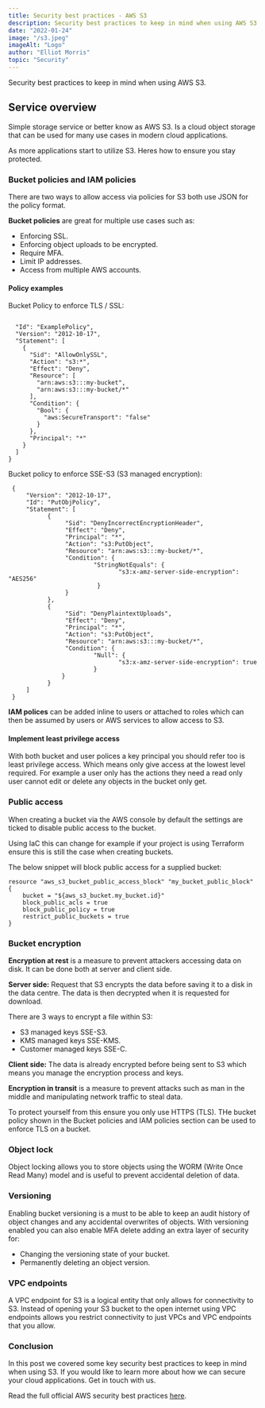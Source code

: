 ```yaml
---
title: Security best practices - AWS S3
description: Security best practices to keep in mind when using AWS S3.
date: "2022-01-24"
image: "/s3.jpeg"
imageAlt: "Logo"
author: "Elliot Morris"
topic: "Security"
---
```


Security best practices to keep in mind when using AWS S3.

## Service overview

Simple storage service or better know as AWS S3. Is a cloud object storage that can be used for many use cases in modern cloud applications.

As more applications start to utilize S3. Heres how to ensure you stay protected.

### Bucket policies and IAM policies

There are two ways to allow access via policies for S3 both use JSON for the policy format.

**Bucket policies** are great for multiple use cases such as:

- Enforcing SSL.
- Enforcing object uploads to be encrypted.
- Require MFA.
- Limit IP addresses.
- Access from multiple AWS accounts.

#### Policy examples

Bucket Policy to enforce TLS / SSL:

```

  "Id": "ExamplePolicy",
  "Version": "2012-10-17",
  "Statement": [
    {
      "Sid": "AllowOnlySSL",
      "Action": "s3:*",
      "Effect": "Deny",
      "Resource": [
        "arn:aws:s3:::my-bucket",
        "arn:aws:s3:::my-bucket/*"
      ],
      "Condition": {
        "Bool": {
          "aws:SecureTransport": "false"
        }
      },
      "Principal": "*"
    }
  ]
}
```

Bucket policy to enforce SSE-S3 (S3 managed encryption):

```
 {
     "Version": "2012-10-17",
     "Id": "PutObjPolicy",
     "Statement": [
           {
                "Sid": "DenyIncorrectEncryptionHeader",
                "Effect": "Deny",
                "Principal": "*",
                "Action": "s3:PutObject",
                "Resource": "arn:aws:s3:::my-bucket/*",
                "Condition": {
                        "StringNotEquals": {
                               "s3:x-amz-server-side-encryption": "AES256"
                         }
                }
           },
           {
                "Sid": "DenyPlaintextUploads",
                "Effect": "Deny",
                "Principal": "*",
                "Action": "s3:PutObject",
                "Resource": "arn:aws:s3:::my-bucket/*",
                "Condition": {
                        "Null": {
                               "s3:x-amz-server-side-encryption": true
                        }
               }
           }
     ]
 }
```

**IAM polices** can be added inline to users or attached to roles which can then be assumed by users or AWS services to allow access to S3.

#### Implement least privilege access

With both bucket and user polices a key principal you should refer too is least privilege access.
Which means only give access at the lowest level required.
For example a user only has the actions they need a read only user cannot edit or delete any objects in the bucket only get.

### Public access

When creating a bucket via the AWS console by default the settings are ticked to disable public access to the bucket.

Using IaC this can change for example if your project is using Terraform ensure this is still the case when creating buckets.

The below snippet will block public access for a supplied bucket:

```
resource "aws_s3_bucket_public_access_block" "my_bucket_public_block" {
    bucket = "${aws_s3_bucket.my_bucket.id}"
    block_public_acls = true
    block_public_policy = true
    restrict_public_buckets = true
}
```

### Bucket encryption

**Encryption at rest** is a measure to prevent attackers accessing data on disk. It can be done both at server and client side.

**Server side:**
Request that S3 encrypts the data before saving it to a disk in the data centre.
The data is then decrypted when it is requested for download.

There are 3 ways to encrypt a file within S3:

- S3 managed keys SSE-S3.
- KMS managed keys SSE-KMS.
- Customer managed keys SSE-C.

**Client side:**
The data is already encrypted before being sent to S3 which means you manage the encryption process and keys.

**Encryption in transit** is a measure to prevent attacks such as man in the middle and manipulating network traffic to steal data.

To protect yourself from this ensure you only use HTTPS (TLS). THe bucket policy shown in the Bucket policies and IAM policies section can be used to enforce TLS on a bucket.

### Object lock

Object locking allows you to store objects using the WORM (Write Once Read Many) model and is useful to prevent accidental deletion of data.

### Versioning

Enabling bucket versioning is a must to be able to keep an audit history of object changes and any accidental overwrites of objects.
With versioning enabled you can also enable MFA delete adding an extra layer of security for:

- Changing the versioning state of your bucket.
- Permanently deleting an object version.

### VPC endpoints

A VPC endpoint for S3 is a logical entity that only allows for connectivity to S3.
Instead of opening your S3 bucket to the open internet using VPC endpoints allows you restrict connectivity to just VPCs and VPC endpoints that you allow.

### Conclusion

In this post we covered some key security best practices to keep in mind when using S3. If you would like to learn more about how we can secure your cloud applications.
Get in touch with us.

Read the full official AWS security best practices [here](https://docs.aws.amazon.com/AmazonS3/latest/userguide/security-best-practices.html).
